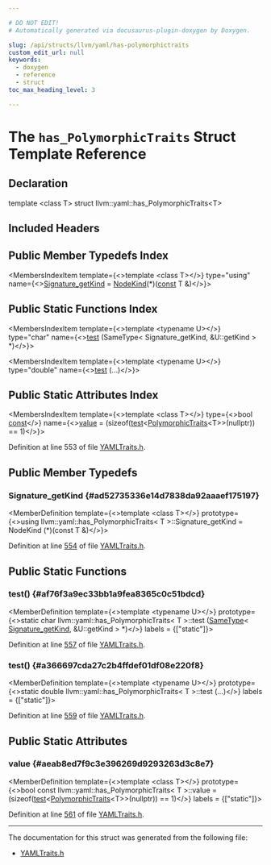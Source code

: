 ```yaml
---

# DO NOT EDIT!
# Automatically generated via docusaurus-plugin-doxygen by Doxygen.

slug: /api/structs/llvm/yaml/has-polymorphictraits
custom_edit_url: null
keywords:
  - doxygen
  - reference
  - struct
toc_max_heading_level: 3

---
```





# The `has_PolymorphicTraits` Struct Template Reference

<DoxygenPage pluginConfig={pluginConfig}>



## Declaration

<CodeBlock>template &lt;class T&gt;
struct llvm::yaml::has_PolymorphicTraits&lt;T&gt;</CodeBlock>

## Included Headers

<IncludesList>
<IncludesListItem
  filePath="llvm/Support/YAMLTraits.h"
  permalink="/docs/api/files/include/include/llvm/include/llvm/support/yamltraits-h"
  isLocal="true" />
</IncludesList>

## Public Member Typedefs Index

<MembersIndex>

<MembersIndexItem
  template={<>template &lt;class T&gt;</>}
  type="using"
  name={<><a href="#ad52735336e14d7838da92aaaef175197">Signature&#95;getKind</a> = <a href="/docs/api/namespaces/llvm/yaml/#a388c981224806a01d8de4172d5322d3d">NodeKind</a>(&#42;)(<a href="/docs/api/files/lib/lib/target/lib/target/aarch64/aarch64promoteconstant-cpp/#a90f8350fecae261c25be85d38b451bff">const</a> T &amp;)</>}>
</MembersIndexItem>

</MembersIndex>

## Public Static Functions Index

<MembersIndex>

<MembersIndexItem
  template={<>template &lt;typename U&gt;</>}
  type="char"
  name={<><a href="#af76f3a9ec33bb1a9fea8365c0c51bdcd">test</a> (SameType&lt; Signature&#95;getKind, &amp;U::getKind &gt; &#42;)</>}>
</MembersIndexItem>

<MembersIndexItem
  template={<>template &lt;typename U&gt;</>}
  type="double"
  name={<><a href="#a366697cda27c2b4ffdef01df08e220f8">test</a> (...)</>}>
</MembersIndexItem>

</MembersIndex>

## Public Static Attributes Index

<MembersIndex>

<MembersIndexItem
  template={<>template &lt;class T&gt;</>}
  type={<>bool <a href="/docs/api/files/lib/lib/target/lib/target/aarch64/aarch64promoteconstant-cpp/#a90f8350fecae261c25be85d38b451bff">const</a></>}
  name={<><a href="#aeab8ed7f9c3e396269d9293263d3c8e7">value</a> = (sizeof(<a href="#af76f3a9ec33bb1a9fea8365c0c51bdcd">test</a>&lt;<a href="/docs/api/structs/llvm/yaml/polymorphictraits">PolymorphicTraits</a>&lt;T&gt;&gt;(nullptr)) == 1)</>}>
</MembersIndexItem>

</MembersIndex>


Definition at line 553 of file <a href="/docs/api/files/include/include/llvm/include/llvm/support/yamltraits-h">YAMLTraits.h</a>.

<SectionDefinition>

## Public Member Typedefs

### Signature&#95;getKind {#ad52735336e14d7838da92aaaef175197}

<MemberDefinition
  template={<>template &lt;class T&gt;</>}
  prototype={<>using llvm::yaml::has&#95;PolymorphicTraits&lt; T &gt;::Signature&#95;getKind =  NodeKind (&#42;)(const T &amp;)</>}>

Definition at line <a href="/docs/api/files/include/include/llvm/include/llvm/support/yamltraits-h/#l00554">554</a> of file <a href="/docs/api/files/include/include/llvm/include/llvm/support/yamltraits-h">YAMLTraits.h</a>.
</MemberDefinition>

</SectionDefinition>

<SectionDefinition>

## Public Static Functions

### test() {#af76f3a9ec33bb1a9fea8365c0c51bdcd}

<MemberDefinition
  template={<>template &lt;typename U&gt;</>}
  prototype={<>static char llvm::yaml::has&#95;PolymorphicTraits&lt; T &gt;::test (<a href="/docs/api/structs/llvm/sametype">SameType</a>&lt; <a href="#ad52735336e14d7838da92aaaef175197">Signature&#95;getKind</a>, &amp;U::getKind &gt; &#42;)</>}
  labels = {["static"]}>

Definition at line <a href="/docs/api/files/include/include/llvm/include/llvm/support/yamltraits-h/#l00557">557</a> of file <a href="/docs/api/files/include/include/llvm/include/llvm/support/yamltraits-h">YAMLTraits.h</a>.
</MemberDefinition>

### test() {#a366697cda27c2b4ffdef01df08e220f8}

<MemberDefinition
  template={<>template &lt;typename U&gt;</>}
  prototype={<>static double llvm::yaml::has&#95;PolymorphicTraits&lt; T &gt;::test (...)</>}
  labels = {["static"]}>

Definition at line <a href="/docs/api/files/include/include/llvm/include/llvm/support/yamltraits-h/#l00559">559</a> of file <a href="/docs/api/files/include/include/llvm/include/llvm/support/yamltraits-h">YAMLTraits.h</a>.
</MemberDefinition>

</SectionDefinition>

<SectionDefinition>

## Public Static Attributes

### value {#aeab8ed7f9c3e396269d9293263d3c8e7}

<MemberDefinition
  template={<>template &lt;class T&gt;</>}
  prototype={<>bool const llvm::yaml::has&#95;PolymorphicTraits&lt; T &gt;::value = (sizeof(<a href="#af76f3a9ec33bb1a9fea8365c0c51bdcd">test</a>&lt;<a href="/docs/api/structs/llvm/yaml/polymorphictraits">PolymorphicTraits</a>&lt;T&gt;&gt;(nullptr)) == 1)</>}
  labels = {["static"]}>

Definition at line <a href="/docs/api/files/include/include/llvm/include/llvm/support/yamltraits-h/#l00561">561</a> of file <a href="/docs/api/files/include/include/llvm/include/llvm/support/yamltraits-h">YAMLTraits.h</a>.
</MemberDefinition>

</SectionDefinition>

<hr/>

The documentation for this struct was generated from the following file:

<ul>
<li><a href="/docs/api/files/include/include/llvm/include/llvm/support/yamltraits-h">YAMLTraits.h</a></li>
</ul>

</DoxygenPage>
